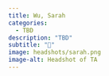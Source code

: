 ```yaml
---
title: Wu, Sarah
categories: 
  - TBD
description: "TBD"
subtitle: "🔗"
image: headshots/sarah.png
image-alt: Headshot of TA
---
```

